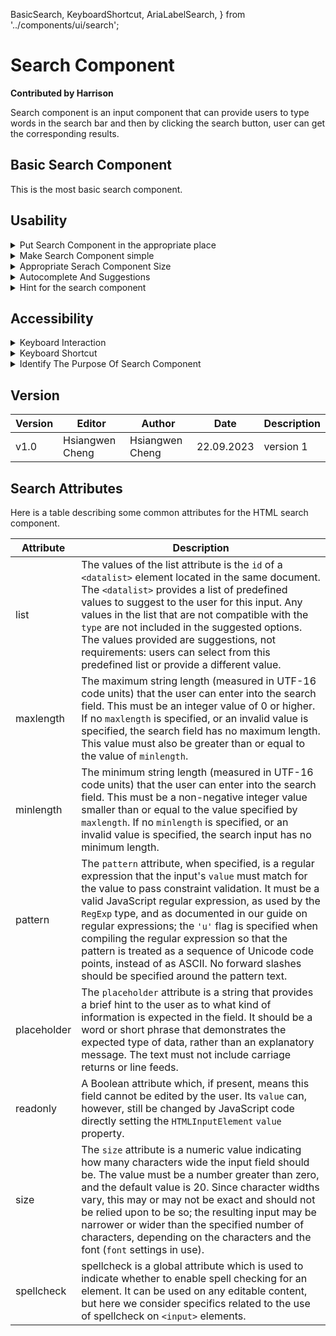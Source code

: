   BasicSearch,
  KeyboardShortcut,
  AriaLabelSearch,
} from '../components/ui/search';

# Search Component

**Contributed by Harrison**

Search component is an input component that can provide users to type words in the search bar and then by clicking the search button, user can get the corresponding results.

## Basic Search Component

This is the most basic search component.

<BasicSearch />

## Usability

<details>
  <summary>Put Search Component in the appropriate place</summary>
  If people set a search box in the upper-right or upper-center region of your layout,
  they can be sure that users will locate it there because users expect it will be
  placed there.
</details>

<details>
  <summary>Make Search Component simple</summary>
  Simple search box is more usable and obvious for users. Advanced search box will
  make users confused.
</details>

<details>
  <summary>Appropriate Serach Component Size</summary>
  As a general guideline, keep text input to 27 characters or less (this would accommodate
  90% of enquiries). [Nielsen Norman](https://www.nngroup.com/articles/top-ten-guidelines-for-homepage-usability/)
</details>

<details>
  <summary>Autocomplete And Suggestions</summary>
  Provide suggestions for user searching, so that users have a better experience
  and reduce the occurrence of input errors and reduce the time searching for the
  same things.
</details>

<details>
  <summary>Hint for the search component</summary>
  Using the placeholder attribute can give users a clearer understanding of what
  to do to avoid making mistakes.
</details>

## Accessibility

<details>
  <summary>Keyboard Interaction</summary>
  Let the users submit search by using `enter` on the keyboard or clicking the search
  button. The `Tab` key on a keyboard should allow users to move between the search
  box and other areas.
</details>

<details>
  <summary>Keyboard Shortcut</summary>
  Allowing users to use shortcuts to achieve their goals can improve the user experience
  and enable them to search using keyboard shortcuts, improving website accessibility.
  For the code, we can press `CTRL` and `K` simultaneously to trigger the focus function.
  We can see that the border change the color to purple and we can directly type
  words in the search bar.
  <KeyboardShortcut />
</details>

<details>
  <summary>Identify The Purpose Of Search Component</summary>
  The text input field should have a label identifying its functionality. By adding
  these aria-label characteristics, we may improve accessibility by giving these
  crucial page elements clear, illuminating labels. They make sure that visitors,
  especially those who use screen readers, can more easily comprehend the elements
  and their purposes, promoting simpler interaction and navigation on the website.
  ![Aria Label](..\public\components\search\basicSearch\desktop\assets\1695365411690.jpg)
</details>

## Version

| Version | Editor          | Author          | Date       | Description |
| ------- | --------------- | --------------- | ---------- | ----------- |
| v1.0    | Hsiangwen Cheng | Hsiangwen Cheng | 22.09.2023 | version 1   |

## Search Attributes

Here is a table describing some common attributes for the HTML search component.

| Attribute   | Description                                                                                                                                                                                                                                                                                                                                                                                                                                                                                                          |
| ----------- | -------------------------------------------------------------------------------------------------------------------------------------------------------------------------------------------------------------------------------------------------------------------------------------------------------------------------------------------------------------------------------------------------------------------------------------------------------------------------------------------------------------------- |
| list        | The values of the list attribute is the `id` of a `<datalist>` element located in the same document. The `<datalist>` provides a list of predefined values to suggest to the user for this input. Any values in the list that are not compatible with the `type` are not included in the suggested options. The values provided are suggestions, not requirements: users can select from this predefined list or provide a different value.                                                                          |
| maxlength   | The maximum string length (measured in UTF-16 code units) that the user can enter into the search field. This must be an integer value of 0 or higher. If no `maxlength` is specified, or an invalid value is specified, the search field has no maximum length. This value must also be greater than or equal to the value of `minlength`.                                                                                                                                                                          |
| minlength   | The minimum string length (measured in UTF-16 code units) that the user can enter into the search field. This must be a non-negative integer value smaller than or equal to the value specified by `maxlength`. If no `minlength` is specified, or an invalid value is specified, the search input has no minimum length.                                                                                                                                                                                            |
| pattern     | The `pattern` attribute, when specified, is a regular expression that the input's `value` must match for the value to pass constraint validation. It must be a valid JavaScript regular expression, as used by the `RegExp` type, and as documented in our guide on regular expressions; the `'u'` flag is specified when compiling the regular expression so that the pattern is treated as a sequence of Unicode code points, instead of as ASCII. No forward slashes should be specified around the pattern text. |
| placeholder | The `placeholder` attribute is a string that provides a brief hint to the user as to what kind of information is expected in the field. It should be a word or short phrase that demonstrates the expected type of data, rather than an explanatory message. The text must not include carriage returns or line feeds.                                                                                                                                                                                               |
| readonly    | A Boolean attribute which, if present, means this field cannot be edited by the user. Its `value` can, however, still be changed by JavaScript code directly setting the `HTMLInputElement` `value` property.                                                                                                                                                                                                                                                                                                        |
| size        | The `size` attribute is a numeric value indicating how many characters wide the input field should be. The value must be a number greater than zero, and the default value is 20. Since character widths vary, this may or may not be exact and should not be relied upon to be so; the resulting input may be narrower or wider than the specified number of characters, depending on the characters and the font (`font` settings in use).                                                                         |
| spellcheck  | spellcheck is a global attribute which is used to indicate whether to enable spell checking for an element. It can be used on any editable content, but here we consider specifics related to the use of spellcheck on `<input>` elements.                                                                                                                                                                                                                                                                           |
